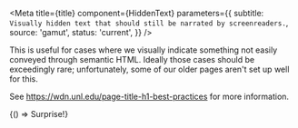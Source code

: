 
<Meta
  title={title}
  component={HiddenText}
  parameters={{
    subtitle: `Visually hidden text that should still be narrated by screenreaders.`,
    source: 'gamut',
    status: 'current',
  }}
/>

This is useful for cases where we visually indicate something not easily conveyed through semantic HTML.
Ideally those cases should be exceedingly rare; unfortunately, some of our older pages aren't set up well for this.

See https://wdn.unl.edu/page-title-h1-best-practices for more information.

<Canvas withSource="open">
  <Story name="HiddenText">{() => <HiddenText>Surprise!</HiddenText>}</Story>
</Canvas>

<PropsTable story="HiddenText" />
